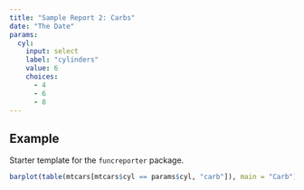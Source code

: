 ```yaml
---
title: "Sample Report 2: Carbs"
date: "The Date"
params:
  cyl:
    input: select
    label: "cylinders"
    value: 6
    choices:
      - 4
      - 6
      - 8
---
```



## Example

Starter template for the `funcreporter` package.

```r
barplot(table(mtcars[mtcars$cyl == params$cyl, "carb"]), main = "Carb")
```


